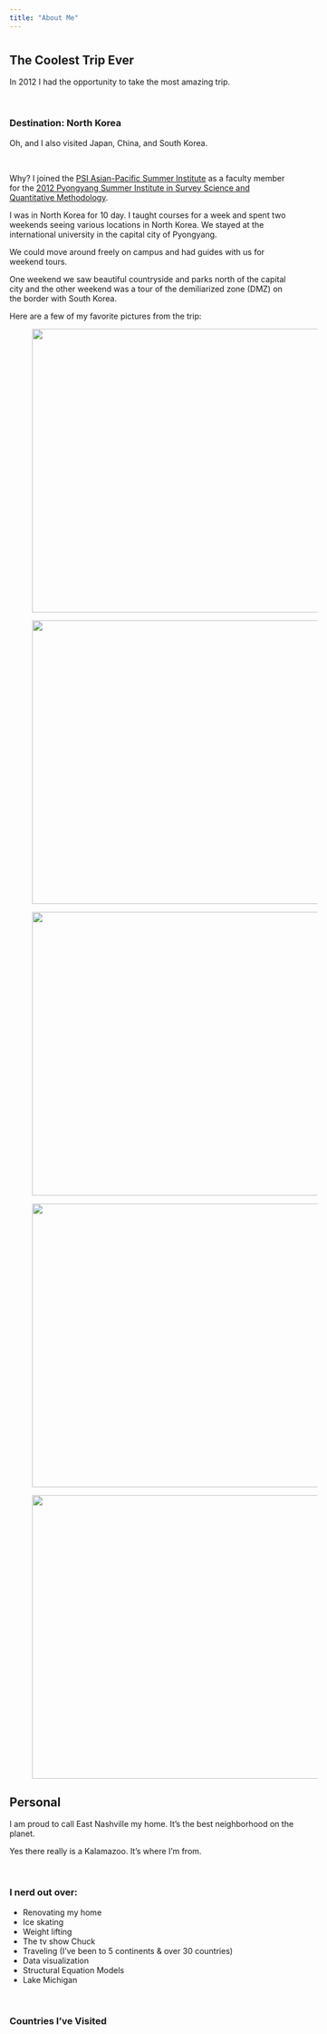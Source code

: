 ```yaml
---
title: "About Me"
---
```


# {.tabset .tabset-fade .tabset-pill}

## The Coolest Trip Ever
<p></p>
In 2012 I had the opportunity to take the most amazing trip.
  
<p></br></p>
  
### Destination: North Korea  

Oh, and I also visited Japan, China, and South Korea.

<p></br></p>


Why? I joined the [PSI Asian-Pacific Summer Institute](http://www.the-psi.org/) as a faculty member for the [2012 Pyongyang Summer Institute in Survey Science and Quantitative Methodology](http://www.the-psi.org/uploads/1/2/5/4/12544317/psi_newsletter_-_march.pdf).

I was in North Korea for 10 day. I taught courses for a week and spent two weekends seeing various locations in North Korea. We stayed at the international university in the capital city of Pyongyang.  

We could move around freely on campus and had guides with us for weekend tours. 

One weekend we saw beautiful countryside and parks north of the capital city and the other weekend was a tour of the demiliarized zone (DMZ) on the border with South Korea.

Here are a few of my favorite pictures from the trip:

<img src="NK1.jpg" hspace="40" style="width:700px;height:500px;border:0;" align = "center">
  
<p>  
  
<img src="NK2.jpg" hspace="40" style="width:700px;height:500px;border:0;" align = "center">
  
<p>  
  
<img src="NK3.jpg" hspace="40" style="width:700px;height:500px;border:0;" align = "center">
  
<p>  
  
<img src="NK4.jpg" hspace="40" style="width:700px;height:500px;border:0;" align = "center">
  
<p>  
  
<img src="NK5.jpg" hspace="40" style="width:700px;height:500px;border:0;" align = "center">
  
<p>  
  


## Personal
<p></p>
I am proud to call East Nashville my home. It's the best neighborhood on the planet.

Yes there really is a Kalamazoo. It's where I'm from.

<p></br></p>

### I nerd out over:
* Renovating my home  
* Ice skating  
* Weight lifting
* The tv show Chuck  
* Traveling (I've been to 5 continents & over 30 countries)
* Data visualization
* Structural Equation Models  
* Lake Michigan 


<p></br></p>
### Countries I've Visited
<!--html_preserve-->
<script src="https://www.amcharts.com/lib/3/ammap.js" type="text/javascript"></script>
<script src="https://www.amcharts.com/lib/3/maps/js/worldHigh.js" type="text/javascript"></script>
<script src="https://www.amcharts.com/lib/3/themes/dark.js" type="text/javascript"></script>
<div id="mapdiv" style="width: 800px; height: 450px;"></div>
<div style="width: 800px; font-size: 70%; padding: 5px 0; text-align: center; background-color: #C9D2F0; margin-top: 1px; color: #686869;"><a href="https://www.amcharts.com/visited_countries/" style="color: #686869;">Create your own visited countries map</a> or check out the <a href="https://www.amcharts.com/" style="color: #686869;">JavaScript Charts</a>.</div>
<script type="text/javascript">
var map = AmCharts.makeChart("mapdiv",{
type: "map",
theme: "dark",
projection: "mercator",
panEventsEnabled : true,
backgroundColor : "#C9D2F0",
backgroundAlpha : 1,
zoomControl: {
zoomControlEnabled : false
},
dataProvider : {
map : "worldHigh",
getAreasFromMap : true,
areas :
[
	{
		"id": "AT",
		"showAsSelected": true
	},
	{
		"id": "BE",
		"showAsSelected": true
	},
	{
		"id": "CH",
		"showAsSelected": true
	},
	{
		"id": "CZ",
		"showAsSelected": true
	},
	{
		"id": "DE",
		"showAsSelected": true
	},
	{
		"id": "ES",
		"showAsSelected": true
	},
	{
		"id": "FR",
		"showAsSelected": true
	},
	{
		"id": "GB",
		"showAsSelected": true
	},
	{
		"id": "HU",
		"showAsSelected": true
	},
	{
		"id": "IT",
		"showAsSelected": true
	},
	{
		"id": "LU",
		"showAsSelected": true
	},
	{
		"id": "NL",
		"showAsSelected": true
	},
	{
		"id": "PT",
		"showAsSelected": true
	},
	{
		"id": "RO",
		"showAsSelected": true
	},
	{
		"id": "SI",
		"showAsSelected": true
	},
	{
		"id": "SK",
		"showAsSelected": true
	},
	{
		"id": "VA",
		"showAsSelected": true
	},
	{
		"id": "GI",
		"showAsSelected": true
	},
	{
		"id": "CA",
		"showAsSelected": true
	},
	{
		"id": "MX",
		"showAsSelected": true
	},
	{
		"id": "US",
		"showAsSelected": true
	},
	{
		"id": "BR",
		"showAsSelected": true
	},
	{
		"id": "PE",
		"showAsSelected": true
	},
	{
		"id": "VE",
		"showAsSelected": true
	},
	{
		"id": "ET",
		"showAsSelected": true
	},
	{
		"id": "GH",
		"showAsSelected": true
	},
	{
		"id": "KE",
		"showAsSelected": true
	},
	{
		"id": "MA",
		"showAsSelected": true
	},
	{
		"id": "NA",
		"showAsSelected": true
	},
	{
		"id": "NG",
		"showAsSelected": true
	},
	{
		"id": "SZ",
		"showAsSelected": true
	},
	{
		"id": "ZA",
		"showAsSelected": true
	},
	{
		"id": "AE",
		"showAsSelected": true
	},
	{
		"id": "CN",
		"showAsSelected": true
	},
	{
		"id": "JP",
		"showAsSelected": true
	},
	{
		"id": "KP",
		"showAsSelected": true
	},
	{
		"id": "KR",
		"showAsSelected": true
	}
]
},
areasSettings : {
autoZoom : true,
color : "#686869",
colorSolid : "#B82AEB",
selectedColor : "#B82AEB",
outlineColor : "#DBD2DB",
rollOverColor : "#6AE5F5",
rollOverOutlineColor : "#000000"
}
});
</script>
<!--/html_preserve-->  

<p></br></p>

You can contact me at jacquelyn.pennings@vanderbilt.edu.

## Professional

### Skills

Medical registry development and management

REDCap database development

Online survey development (REDCap, Psychdata, Qualtrics, Survey Monkey,
Survey Gizmo, etc)

Survey development and validation

Covariance based SEM and partial least squares modeling
<p>

### Statistical software expertise  
* SPSS  
* R  
* MedCalc  
* SmartPLS  
* Lisrel

### Training Courses Attended
* NIH Perspectives on Peer Review (ENAR, 2017)  
* Applied Longitudinal Analysis (American Statistical Association, 2016)  
* Modeling Ordinal Categorical Responses, Examples Using R (American Statistical Association, 2016)  
* Regression Modeling Strategies Short Course (Vanderbilt University May, 2016)
* Analysis of Clinical Trials: Theory and Application (American Statistical Association, 2014).
* Genomic Clinical Trials and Predictive Medicine (American Statistical Association, 2014).
* Comprehensive PLS Path Modeling Course, April-May 2011.
* Adult Attachment Interview Training/Scoring Institute, 2007 (reliability check complete  January, 2009).
* Crisis Prevention Institute Training, 2005.
* Neuroscience, Inc. Training, 2005.
* Theraplay Institute Training, Introductory MIM and Theraplay, 2004.